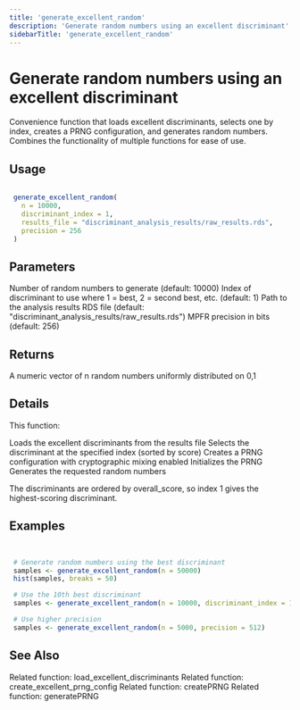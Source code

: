 ```yaml
---
title: 'generate_excellent_random'
description: 'Generate random numbers using an excellent discriminant'
sidebarTitle: 'generate_excellent_random'
---
```


# Generate random numbers using an excellent discriminant


 Convenience function that loads excellent discriminants, selects one by index,
 creates a PRNG configuration, and generates random numbers. Combines the
 functionality of multiple functions for ease of use.


## Usage

```r

 generate_excellent_random(
   n = 10000,
   discriminant_index = 1,
   results_file = "discriminant_analysis_results/raw_results.rds",
   precision = 256
 )

```

## Parameters

<ParamField body="n" type="any">
  Number of random numbers to generate (default: 10000)
</ParamField>
<ParamField body="discriminant_index" type="any">
  Index of discriminant to use where 1 = best,
 2 = second best, etc. (default: 1)
</ParamField>
<ParamField body="results_file" type="any">
  Path to the analysis results RDS file
 (default: "discriminant_analysis_results/raw_results.rds")
</ParamField>
<ParamField body="precision" type="any">
  MPFR precision in bits (default: 256)
</ParamField>

## Returns


 A numeric vector of n random numbers uniformly distributed on  0,1


## Details


 This function:

  Loads the excellent discriminants from the results file
  Selects the discriminant at the specified index (sorted by score)
  Creates a PRNG configuration with cryptographic mixing enabled
  Initializes the PRNG
  Generates the requested random numbers


 The discriminants are ordered by overall_score, so index 1 gives the
 highest-scoring discriminant.


## Examples

```r


 # Generate random numbers using the best discriminant
 samples <- generate_excellent_random(n = 50000)
 hist(samples, breaks = 50)

 # Use the 10th best discriminant
 samples <- generate_excellent_random(n = 10000, discriminant_index = 10)

 # Use higher precision
 samples <- generate_excellent_random(n = 5000, precision = 512)


```

## See Also

<CardGroup cols={2}>
  <Card title="load_excellent_discriminants" href="/api-reference/r-functions/load_excellent_discriminants">
    Related function: load_excellent_discriminants
  </Card>
  <Card title="create_excellent_prng_config" href="/api-reference/r-functions/create_excellent_prng_config">
    Related function: create_excellent_prng_config
  </Card>
  <Card title="createPRNG" href="/api-reference/r-functions/createPRNG">
    Related function: createPRNG
  </Card>
  <Card title="generatePRNG" href="/api-reference/r-functions/generatePRNG">
    Related function: generatePRNG
  </Card>
</CardGroup>
